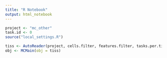 ```yaml
---
title: "R Notebook"
output: html_notebook
---
```


```r
project <- "mc_other"
task.id <- 0
source("local_settings.R")
```



```r
tiss <- AutoReader(project, cells.filter, features.filter, tasks.per.tiss)
obj <- MCMain(obj = tiss)
```